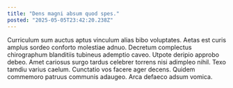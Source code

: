 ```yaml
---
title: "Dens magni absum quod spes."
posted: "2025-05-05T23:42:20.238Z"
---
```


Curriculum sum auctus aptus vinculum alias bibo voluptates. Aetas est curis amplus sordeo conforto molestiae adnuo. Decretum complectus chirographum blanditiis tubineus ademptio caveo.
Utpote deripio approbo debeo. Amet cariosus surgo tardus celebrer torrens nisi adimpleo nihil. Texo tamdiu varius caelum.
Cunctatio vos facere ager decens. Quidem commemoro patruus communis adaugeo. Arca defaeco adsum vomica.
